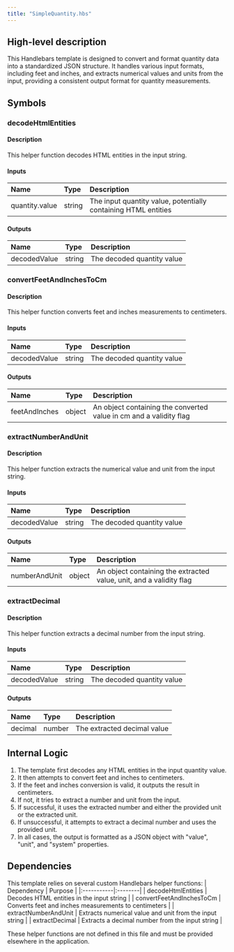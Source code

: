 ```yaml
---
title: "SimpleQuantity.hbs"
---
```


## High-level description
This Handlebars template is designed to convert and format quantity data into a standardized JSON structure. It handles various input formats, including feet and inches, and extracts numerical values and units from the input, providing a consistent output format for quantity measurements.

## Symbols

### decodeHtmlEntities
#### Description
This helper function decodes HTML entities in the input string.

#### Inputs
| Name | Type | Description |
|:-----|:-----|:------------|
| quantity.value | string | The input quantity value, potentially containing HTML entities |

#### Outputs
| Name | Type | Description |
|:-----|:-----|:------------|
| decodedValue | string | The decoded quantity value |

### convertFeetAndInchesToCm
#### Description
This helper function converts feet and inches measurements to centimeters.

#### Inputs
| Name | Type | Description |
|:-----|:-----|:------------|
| decodedValue | string | The decoded quantity value |

#### Outputs
| Name | Type | Description |
|:-----|:-----|:------------|
| feetAndInches | object | An object containing the converted value in cm and a validity flag |

### extractNumberAndUnit
#### Description
This helper function extracts the numerical value and unit from the input string.

#### Inputs
| Name | Type | Description |
|:-----|:-----|:------------|
| decodedValue | string | The decoded quantity value |

#### Outputs
| Name | Type | Description |
|:-----|:-----|:------------|
| numberAndUnit | object | An object containing the extracted value, unit, and a validity flag |

### extractDecimal
#### Description
This helper function extracts a decimal number from the input string.

#### Inputs
| Name | Type | Description |
|:-----|:-----|:------------|
| decodedValue | string | The decoded quantity value |

#### Outputs
| Name | Type | Description |
|:-----|:-----|:------------|
| decimal | number | The extracted decimal value |

## Internal Logic
1. The template first decodes any HTML entities in the input quantity value.
2. It then attempts to convert feet and inches to centimeters.
3. If the feet and inches conversion is valid, it outputs the result in centimeters.
4. If not, it tries to extract a number and unit from the input.
5. If successful, it uses the extracted number and either the provided unit or the extracted unit.
6. If unsuccessful, it attempts to extract a decimal number and uses the provided unit.
7. In all cases, the output is formatted as a JSON object with "value", "unit", and "system" properties.

## Dependencies
This template relies on several custom Handlebars helper functions:
| Dependency | Purpose |
|:-----------|:--------|
| decodeHtmlEntities | Decodes HTML entities in the input string |
| convertFeetAndInchesToCm | Converts feet and inches measurements to centimeters |
| extractNumberAndUnit | Extracts numerical value and unit from the input string |
| extractDecimal | Extracts a decimal number from the input string |

These helper functions are not defined in this file and must be provided elsewhere in the application.